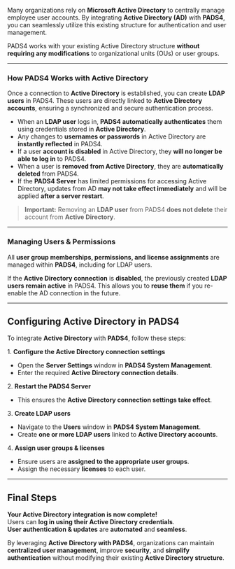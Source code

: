 Many organizations rely on **Microsoft Active Directory** to centrally manage employee user accounts. By integrating **Active Directory (AD)** with **PADS4**, you can seamlessly utilize this existing structure for authentication and user management.  

<Note>PADS4 works with your existing Active Directory structure **without requiring any modifications** to organizational units (OUs) or user groups.</Note>

---

### **How PADS4 Works with Active Directory**  

Once a connection to **Active Directory** is established, you can create **LDAP users** in PADS4. These users are directly linked to **Active Directory accounts**, ensuring a synchronized and secure authentication process.  

- When an **LDAP user** logs in, **PADS4 automatically authenticates** them using credentials stored in **Active Directory**.  
- Any changes to **usernames or passwords** in Active Directory are **instantly reflected** in PADS4.  
- If a user **account is disabled** in Active Directory, they **will no longer be able to log in** to PADS4.  
- When a user is **removed from Active Directory**, they are **automatically deleted** from PADS4.  
- If the **PADS4 Server** has limited permissions for accessing Active Directory, updates from AD **may not take effect immediately** and will be applied **after a server restart**.

> **Important:** Removing an **LDAP user** from PADS4 **does not delete** their account from **Active Directory**.

---

### **Managing Users & Permissions**  

All **user group memberships, permissions, and license assignments** are managed within **PADS4**, including for LDAP users.  

If the **Active Directory connection** is **disabled**, the previously created **LDAP users remain active** in PADS4. This allows you to **reuse them** if you re-enable the AD connection in the future.

---

## **Configuring Active Directory in PADS4**  

To integrate **Active Directory** with **PADS4**, follow these steps:  

1️. **Configure the Active Directory connection settings**  
   - Open the **Server Settings** window in **PADS4 System Management**.  
   - Enter the required **Active Directory connection details**.  

2️. **Restart the PADS4 Server**  
   - This ensures the **Active Directory connection settings take effect**.  

3️. **Create LDAP users**  
   - Navigate to the **Users** window in **PADS4 System Management**.  
   - Create **one or more LDAP users** linked to **Active Directory accounts**.  

4️. **Assign user groups & licenses**  
   - Ensure users are **assigned to the appropriate user groups**.  
   - Assign the necessary **licenses** to each user.  

---

## **Final Steps**  

**Your Active Directory integration is now complete!**  
Users can **log in using their Active Directory credentials**.  
**User authentication & updates** are **automated** and **seamless**.  

By leveraging **Active Directory with PADS4**, organizations can maintain **centralized user management**, improve **security**, and **simplify authentication** without modifying their existing **Active Directory structure**.
